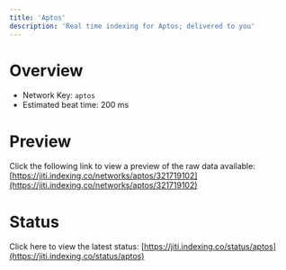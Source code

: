 ```yaml
---
title: 'Aptos'
description: 'Real time indexing for Aptos; delivered to you'
---
```


# Overview
- Network Key: `aptos`
- Estimated beat time: 200 ms

# Preview
Click the following link to view a preview of the raw data available: [https://jiti.indexing.co/networks/aptos/321719102](https://jiti.indexing.co/networks/aptos/321719102)

# Status
Click here to view the latest status: [https://jiti.indexing.co/status/aptos](https://jiti.indexing.co/status/aptos)
